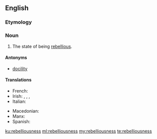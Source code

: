 ==English==

===Etymology===
{{suffix|rebellious|ness|lang=en}}

===Noun===
{{en-noun|-}}

# The state of being [[rebellious]].

====Antonyms====
* [[docility]]

====Translations====
{{trans-top|the state of being rebellious}}
* French: {{t+|fr|insoumission|f}}
* Irish: {{t|ga|ceannairceacht|f}}, {{t|ga|easumhlaíocht|f}}, {{t|ga|éiritheacht|f}}, {{t|ga|reibiliúnacht|f}}
* Italian: {{t|it|ribellismo|m}}
{{trans-mid}}
* Macedonian: {{t|mk|бунтовност|f}}
* Manx: {{t|gv|neufreihys|m}}
* Spanish: {{t+|es|rebeldía|f}}
{{trans-bottom}}

[[ku:rebelliousness]]
[[ml:rebelliousness]]
[[my:rebelliousness]]
[[te:rebelliousness]]